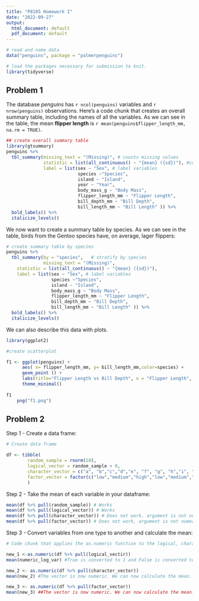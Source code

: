```yaml
---
title: "P8105 Homework I"
date: "2022-09-27"
output:
  html_document: default
  pdf_document: default
---
```


```r
# read and name data
data("penguins", package = "palmerpenguins")

# load the packages necessary for submission to knit.
library(tidyverse)

```

## Problem 1

The database _penguins_ has `r ncol(penguins)` variables and  `r nrow(penguins)` observations. Here's a code chunk that creates an overall summary table, including the names of all the variables. As we can see in the table, the mean **flipper length** is `r mean(penguins$flipper_length_mm, na.rm = TRUE)`.

```r

## create overall summary table
library(gtsummary)
penguins %>%
  tbl_summary(missing_text = "(Missing)", # counts missing values
              statistic = list(all_continuous() ~ "{mean} ({sd})"), #continuous variables
              label = list(sex ~ "Sex", # label variables
                           species ~"Species",
                           island ~ "Island",
                           year ~ "Year",
                           body_mass_g ~ "Body Mass",
                           flipper_length_mm ~ "Flipper Length",
                           bill_depth_mm ~ "Bill Depth",
                           bill_length_mm ~ "Bill Length" )) %>%
  bold_labels() %>%
  italicize_levels()
```

We now want to create a summary table by species. As we can see in the table, birds from the Gentoo species have, on average, lager flippers: 

```r

# create summary table by species 
penguins %>%  
  tbl_summary(by = "species",   # stratify by species
              missing_text = "(Missing)",
    statistic = list(all_continuous() ~ "{mean} ({sd})"),
    label = list(sex ~ "Sex", # label variables
                 species ~"Species",
                 island ~ "Island",
                 body_mass_g ~ "Body Mass",
                 flipper_length_mm ~ "Flipper Length",
                 bill_depth_mm ~ "Bill Depth",
                 bill_length_mm ~ "Bill Length" )) %>%
  bold_labels() %>% 
  italicize_levels() 

```


We can also describe this data with plots.

```r
library(ggplot2)

#create scatterplot

f1 <- ggplot(penguins) +    
      aes( x= flipper_length_mm, y= bill_length_mm,color=species) +
      geom_point () +
      labs(title="Flipper Length vs Bill Depth", x = "Flipper Length", y = "Bill Length") +
      theme_minimal()
                    
f1 
    png("f1.png")      

```


## Problem 2

Step 1 - Create a data frame:

```r

# Create data frame 

df <- tibble(
        random_sample = rnorm(10),
        logical_vector = random_sample > 0,
        character_vector = c("a", "b","c","d","e", "f", "g", "h","i", "j"),
        factor_vector = factor(c("low","medium","high","low","medium","high","low","medium","high","low"))
        )
```

Step 2 - Take the mean of each variable in your dataframe:

```r

mean(df %>% pull(random_sample)) # Works 
mean(df %>% pull(logical_vector)) # Works
mean(df %>% pull(character_vector)) # Does not work, argument is not numeric or logical
mean(df %>% pull(factor_vector)) # Does not work, argument is not numeric or logical

```

Step 3 - Convert variables from one type to another and calculate the mean:

```r

# Code chunk that applies the as.numeric function to the logical, character, and factor variables 

new_1 <-as.numeric(df %>% pull(logical_vectir))
mean(numeric_log_var) #True is converted to 1 and False is converted to 0

new_2 <- as.numeric(df %>% pull(character_vector))
mean(new_2) #The vector is now numeric. We can now calculate the mean. 

new_3 <- as.numeric(df %>% pull(factor_vector))
mean(new_3) ##The vector is now numeric. We can now calculate the mean.

```